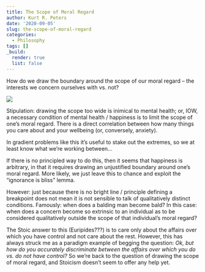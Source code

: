 ```yaml
---
title: The Scope of Moral Regard
author: Kurt R. Peters
date: '2020-09-05'
slug: the-scope-of-moral-regard
categories:
  - Philosophy
tags: []
_build:
  render: true
  list: false
---
```


How do we draw the boundary around the scope of our moral regard -- the interests we concern ourselves with vs. not?

![](/post/2020-09-05-the-scope-of-moral-regard_files/scope of moral regard.png)

Stipulation: drawing the scope too wide is inimical to mental health; or, IOW, a necessary condition of mental health / happiness is to limit the scope of one's moral regard. There is a direct correlation between how many things you care about and your wellbeing (or, conversely, anxiety).

In gradient problems like this it's useful to stake out the extremes, so we at least know what we're working between...

If there is no principled way to do this, then it seems that happiness is arbitrary, in that it requires drawing an unjustified boundary around one's moral regard. More likely, we just leave this to chance and exploit the "ignorance is bliss" lemma.

However: just because there is no bright line / principle defining a breakpoint does not mean it is not sensible to talk of qualitatively distinct conditions. Famously: when does a balding man become bald? In this case: when does a concern become so extrinsic to an individual as to be considered qualitatively outside the scope of that individual's moral regard?

The Stoic answer to this (Euripides???) is to care only about the affairs over which you have control and not care about the rest. However, this has always struck me as a paradigm example of begging the question: *Ok, but how do you accurately discriminate between the affairs over which you do vs. do not have control?* So we're back to the question of drawing the scope of moral regard, and Stoicism doesn't seem to offer any help yet.
